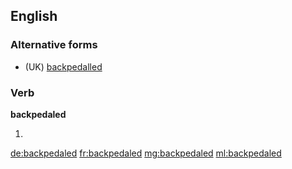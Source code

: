 ==English==

===Alternative forms===
* (UK) [[backpedalled]]

===Verb===
'''backpedaled'''

# {{context|US}} {{en-past of|backpedal}}

[[de:backpedaled]]
[[fr:backpedaled]]
[[mg:backpedaled]]
[[ml:backpedaled]]